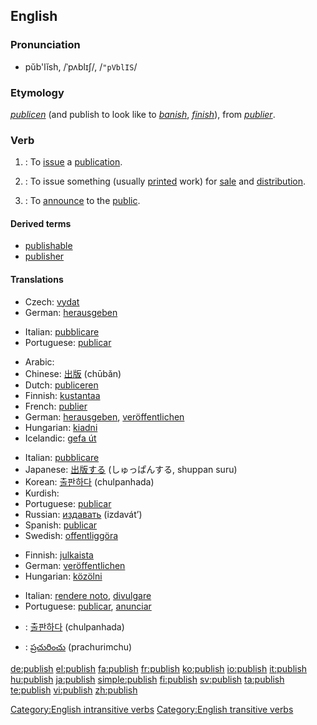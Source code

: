 ==English==
{{wikipedia}}

===Pronunciation===
* pŭb'lĭsh, /ˈpʌblɪʃ/, /<tt>"pVblIS</tt>/

===Etymology===
{{ME.}} ''[[publicen]]'' (and publish to look like to ''[[banish]]'', ''[[finish]]''), from {{OF.}} ''[[publier]]''.

===Verb===
{{en-verb|publish|es}}

# {{intransitive}}: To [[issue]] a [[publication]].
# {{transitive}}: To issue something (usually [[print]]ed work) for [[sale]] and [[distribution]].
# {{transitive}}: To [[announce]] to the [[public]].

====Derived terms====
* [[publishable]]
* [[publisher]]

====Translations====
{{trans-top|to issue a publication}}
* Czech: [[vydat]]
* German: [[herausgeben]]
{{trans-mid}}
* Italian: [[pubblicare]]
* Portuguese: [[publicar]]
{{trans-bottom}}

{{trans-top|to issue something (usually printed work) for sale and distribution}}
* Arabic: {{Arab|[[نشر]]}} {{IPAchar|(nášara)}}
* Chinese: [[出版]] (chūbǎn)
* Dutch: [[publiceren]]
* Finnish: [[kustantaa]]
* French: [[publier]]
* German: [[herausgeben]], [[veröffentlichen]]
* Hungarian: [[kiadni]]
* Icelandic: [[gefa út]]
{{trans-mid}}
* Italian: [[pubblicare]]
* Japanese: [[出版]]する (しゅっぱんする, shuppan suru)
* Korean: [[출판하다]] (chulpanhada)
* Kurdish: {{KUchar|[[چاپکردن]]}}
* Portuguese: [[publicar]]
* Russian: [[издавать]] (izdavát’)
* Spanish: [[publicar]]
* Swedish: [[offentliggöra]]
{{trans-bottom}}

{{trans-top|to announce to the public}}
* Finnish: [[julkaista]]
* German: [[veröffentlichen]]
* Hungarian: [[közölni]]
{{trans-mid}}
* Italian: [[rendere noto]], [[divulgare]]
* Portuguese: [[publicar]], [[anunciar]]
{{trans-bottom}}

{{checktrans-top}}
* {{ttbc|Korean}}: [[출판하다]] (chulpanhada)
* {{ttbc|Telugu}}: [[ప్రచురించు]] (prachurimchu)
{{trans-bottom}}

[[Category:English intransitive verbs]]
[[Category:English transitive verbs]]

[[de:publish]]
[[el:publish]]
[[fa:publish]]
[[fr:publish]]
[[ko:publish]]
[[io:publish]]
[[it:publish]]
[[hu:publish]]
[[ja:publish]]
[[simple:publish]]
[[fi:publish]]
[[sv:publish]]
[[ta:publish]]
[[te:publish]]
[[vi:publish]]
[[zh:publish]]